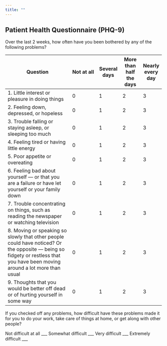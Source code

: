 ```yaml
---
title: ""
---
```


## Patient Health Questionnaire (PHQ-9)

Over the last 2 weeks, how often have you been bothered by any of the following problems?

| Question          | Not at all | Several days | More than half the days | Nearly every day |
|-------------------|--------|-------|------|------|
| 1. Little interest or pleasure in doing things | 0 | 1 | 2 | 3 | 
| 2. Feeling down, depressed, or hopeless | 0 | 1 | 2 | 3 |
| 3. Trouble falling or staying asleep, or sleeping too much | 0 | 1 | 2 | 3 |
| 4. Feeling tired or having little energy | 0 | 1 | 2 | 3 |
| 5. Poor appetite or overeating | 0 | 1 | 2 | 3 |
| 6. Feeling bad about yourself — or that you are a failure or have let yourself or your family down  | 0 | 1 | 2 | 3 |
| 7. Trouble concentrating on things, such as reading the newspaper or watching television | 0 | 1 | 2 | 3 |
| 8. Moving or speaking so slowly that other people could have noticed? Or the opposite — being so fidgety or restless that you have been moving around a lot more than usual | 0 | 1 | 2 | 3 |
| 9. Thoughts that you would be better off dead or of hurting yourself in some way | 0 | 1 | 2 | 3 |

If you checked off any problems, how difficult have these problems made it for you to do your work, take care of things at home, or get along with other people?

Not difficult at all \___ Somewhat difficult \___ Very difficult \___ Extremely difficult \___
